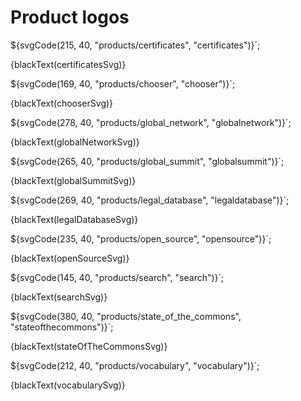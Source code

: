 
<Meta title="Assets/Logos/Product" />

# Product logos

${svgCode(215, 40, "products/certificates", "certificates")}`;

<Preview mdxSource={blackText(certificatesSvg)}>
  <Story
    name="Certificate"
    height="128px"
    parameters={{
      design: figmaConfig("784%3A1"),
    }}
  >
    {blackText(certificatesSvg)}
  </Story>
</Preview>

${svgCode(169, 40, "products/chooser", "chooser")}`;

<Preview mdxSource={blackText(chooserSvg)}>
  <Story
    name="Chooser"
    height="128px"
    parameters={{
      design: figmaConfig("784%3A1"),
    }}
  >
    {blackText(chooserSvg)}
  </Story>
</Preview>

${svgCode(278, 40, "products/global_network", "globalnetwork")}`;

<Preview mdxSource={blackText(globalNetworkSvg)}>
  <Story
    name="Global Network"
    height="128px"
    parameters={{
      design: figmaConfig("784%3A1"),
    }}
  >
    {blackText(globalNetworkSvg)}
  </Story>
</Preview>

${svgCode(265, 40, "products/global_summit", "globalsummit")}`;

<Preview mdxSource={blackText(globalSummitSvg)}>
  <Story
    name="Global Summit"
    height="128px"
    parameters={{
      design: figmaConfig("784%3A1"),
    }}
  >
    {blackText(globalSummitSvg)}
  </Story>
</Preview>

${svgCode(269, 40, "products/legal_database", "legaldatabase")}`;

<Preview mdxSource={blackText(legalDatabaseSvg)}>
  <Story
    name="Legal Database"
    height="128px"
    parameters={{
      design: figmaConfig("784%3A0"),
    }}
  >
    {blackText(legalDatabaseSvg)}
  </Story>
</Preview>

${svgCode(235, 40, "products/open_source", "opensource")}`;

<Preview mdxSource={blackText(openSourceSvg)}>
  <Story
    name="Open Source"
    height="128px"
    parameters={{
      design: figmaConfig("784%3A1"),
    }}
  >
    {blackText(openSourceSvg)}
  </Story>
</Preview>

${svgCode(145, 40, "products/search", "search")}`;

<Preview mdxSource={blackText(searchSvg)}>
  <Story
    name="Search"
    height="128px"
    parameters={{
      design: figmaConfig("784%3A1"),
    }}
  >
    {blackText(searchSvg)}
  </Story>
</Preview>

${svgCode(380, 40, "products/state_of_the_commons", "stateofthecommons")}`;

<Preview mdxSource={blackText(stateOfTheCommonsSvg)}>
  <Story
    name="State of the Commons"
    height="128px"
    parameters={{
      design: figmaConfig("784%3A1"),
    }}
  >
    {blackText(stateOfTheCommonsSvg)}
  </Story>
</Preview>

${svgCode(212, 40, "products/vocabulary", "vocabulary")}`;

<Preview mdxSource={blackText(vocabularySvg)}>
  <Story
    name="Vocabulary"
    height="96px"
    parameters={{
      design: figmaConfig("784%3A1"),
    }}
  >
    {blackText(vocabularySvg)}
  </Story>
</Preview>

